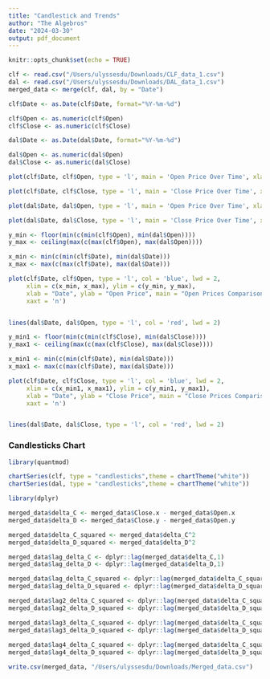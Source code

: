 ```yaml
---
title: "Candlestick and Trends"
author: "The Algebros"
date: "2024-03-30"
output: pdf_document
---
```


```r
knitr::opts_chunk$set(echo = TRUE)
```


```r
clf <- read.csv("/Users/ulyssesdu/Downloads/CLF_data_1.csv")
dal <- read.csv("/Users/ulyssesdu/Downloads/DAL_data_1.csv")
merged_data <- merge(clf, dal, by = "Date")
```


```r
clf$Date <- as.Date(clf$Date, format="%Y-%m-%d")

clf$Open <- as.numeric(clf$Open)
clf$Close <- as.numeric(clf$Close)

dal$Date <- as.Date(dal$Date, format="%Y-%m-%d")

dal$Open <- as.numeric(dal$Open)
dal$Close <- as.numeric(dal$Close)

plot(clf$Date, clf$Open, type = 'l', main = 'Open Price Over Time', xlab = 'Date', ylab = 'Open Price', col = 'blue')

plot(clf$Date, clf$Close, type = 'l', main = 'Close Price Over Time', xlab = 'Date', ylab = 'Close Price', col = 'blue')

plot(dal$Date, dal$Open, type = 'l', main = 'Open Price Over Time', xlab = 'Date', ylab = 'Open Price', col = 'red')

plot(dal$Date, dal$Close, type = 'l', main = 'Close Price Over Time', xlab = 'Date', ylab = 'Close Price', col = 'red')

```

```r
y_min <- floor(min(c(min(clf$Open), min(dal$Open))))
y_max <- ceiling(max(c(max(clf$Open), max(dal$Open))))

x_min <- min(c(min(clf$Date), min(dal$Date)))
x_max <- max(c(max(clf$Date), max(dal$Date)))

plot(clf$Date, clf$Open, type = 'l', col = 'blue', lwd = 2,
     xlim = c(x_min, x_max), ylim = c(y_min, y_max),
     xlab = "Date", ylab = "Open Price", main = "Open Prices Comparison",
     xaxt = 'n') 


lines(dal$Date, dal$Open, type = 'l', col = 'red', lwd = 2)

```
```r
y_min1 <- floor(min(c(min(clf$Close), min(dal$Close))))
y_max1 <- ceiling(max(c(max(clf$Close), max(dal$Close))))

x_min1 <- min(c(min(clf$Date), min(dal$Date)))
x_max1 <- max(c(max(clf$Date), max(dal$Date)))

plot(clf$Date, clf$Close, type = 'l', col = 'blue', lwd = 2,
     xlim = c(x_min1, x_max1), ylim = c(y_min1, y_max1),
     xlab = "Date", ylab = "Close Price", main = "Close Prices Comparison",
     xaxt = 'n') 


lines(dal$Date, dal$Close, type = 'l', col = 'red', lwd = 2)

```


### Candlesticks Chart
```r
library(quantmod)

chartSeries(clf, type = "candlesticks",theme = chartTheme("white"))
chartSeries(dal, type = "candlesticks",theme = chartTheme("white"))

```

```r
library(dplyr)

merged_data$delta_C <- merged_data$Close.x - merged_data$Open.x
merged_data$delta_D <- merged_data$Close.y - merged_data$Open.y

merged_data$delta_C_squared <- merged_data$delta_C^2
merged_data$delta_D_squared <- merged_data$delta_D^2

merged_data$lag_delta_C <- dplyr::lag(merged_data$delta_C,1)
merged_data$lag_delta_D <- dplyr::lag(merged_data$delta_D,1)

merged_data$lag_delta_C_squared <- dplyr::lag(merged_data$delta_C_squared,1)
merged_data$lag_delta_D_squared <- dplyr::lag(merged_data$delta_D_squared,1)

merged_data$lag2_delta_C_squared <- dplyr::lag(merged_data$delta_C_squared,2)
merged_data$lag2_delta_D_squared <- dplyr::lag(merged_data$delta_D_squared,2)

merged_data$lag3_delta_C_squared <- dplyr::lag(merged_data$delta_C_squared,3)
merged_data$lag3_delta_D_squared <- dplyr::lag(merged_data$delta_D_squared,3)
 
merged_data$lag4_delta_C_squared <- dplyr::lag(merged_data$delta_C_squared,4)
merged_data$lag4_delta_D_squared <- dplyr::lag(merged_data$delta_D_squared,4)

write.csv(merged_data, "/Users/ulyssesdu/Downloads/Merged_data.csv")
```






